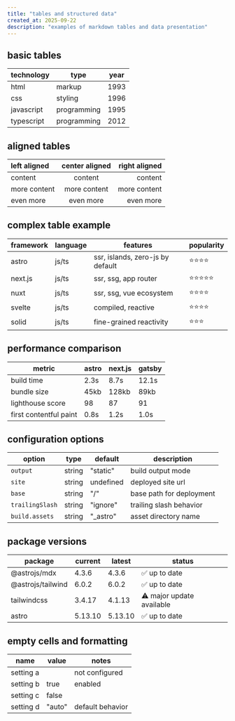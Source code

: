 ```yaml
---
title: "tables and structured data"
created_at: 2025-09-22
description: "examples of markdown tables and data presentation"
---
```


## basic tables

| technology | type | year |
|------------|------|------|
| html | markup | 1993 |
| css | styling | 1996 |
| javascript | programming | 1995 |
| typescript | programming | 2012 |

## aligned tables

| left aligned | center aligned | right aligned |
|:-------------|:--------------:|--------------:|
| content | content | content |
| more content | more content | more content |
| even more | even more | even more |

## complex table example

| framework | language | features | popularity |
|-----------|----------|----------|------------|
| astro | js/ts | ssr, islands, zero-js by default | ⭐⭐⭐⭐ |
| next.js | js/ts | ssr, ssg, app router | ⭐⭐⭐⭐⭐ |
| nuxt | js/ts | ssr, ssg, vue ecosystem | ⭐⭐⭐⭐ |
| svelte | js/ts | compiled, reactive | ⭐⭐⭐⭐ |
| solid | js/ts | fine-grained reactivity | ⭐⭐⭐ |

## performance comparison

| metric | astro | next.js | gatsby |
|--------|-------|---------|--------|
| build time | 2.3s | 8.7s | 12.1s |
| bundle size | 45kb | 128kb | 89kb |
| lighthouse score | 98 | 87 | 91 |
| first contentful paint | 0.8s | 1.2s | 1.0s |

## configuration options

| option | type | default | description |
|--------|------|---------|-------------|
| `output` | string | "static" | build output mode |
| `site` | string | undefined | deployed site url |
| `base` | string | "/" | base path for deployment |
| `trailingSlash` | string | "ignore" | trailing slash behavior |
| `build.assets` | string | "_astro" | asset directory name |

## package versions

| package | current | latest | status |
|---------|---------|--------|--------|
| @astrojs/mdx | 4.3.6 | 4.3.6 | ✅ up to date |
| @astrojs/tailwind | 6.0.2 | 6.0.2 | ✅ up to date |  
| tailwindcss | 3.4.17 | 4.1.13 | ⚠️ major update available |
| astro | 5.13.10 | 5.13.10 | ✅ up to date |

## empty cells and formatting

| name | value | notes |
|------|-------|-------|
| setting a |  | not configured |
| setting b | true | enabled |
| setting c | false |  |
| setting d | "auto" | default behavior |
